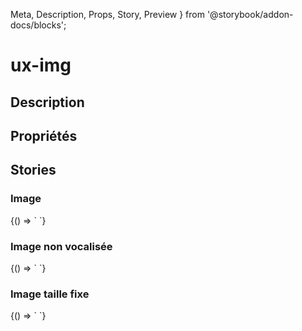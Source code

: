   Meta,
  Description,
  Props,
  Story,
  Preview
} from '@storybook/addon-docs/blocks';

# ux-img

<Meta title="Components|Images-Icones/Images" />

## Description

<Description of="ux-img" />

## Propriétés

<Props of="ux-img" />

## Stories

### Image

<Preview>
  <Story name="image" height="40px">
    {() => `
      <ux-img src="virtualis.png" alt="logo Virtualis"> </ux-img>`}
  </Story>
</Preview>

### Image non vocalisée

<Preview>
  <Story name="aria-hidden" height="40px">
    {() => `
      <ux-img src="virtualis.png" alt="logo Virtualis" aria-hidden> </ux-img>`}
  </Story>
</Preview>

### Image taille fixe

<Preview>
  <Story name="size" height="80px">
    {() => `
      <ux-img src="virtualis.png" alt="logo Virtualis" width="200" height="53" > </ux-img>`}
  </Story>
</Preview>
